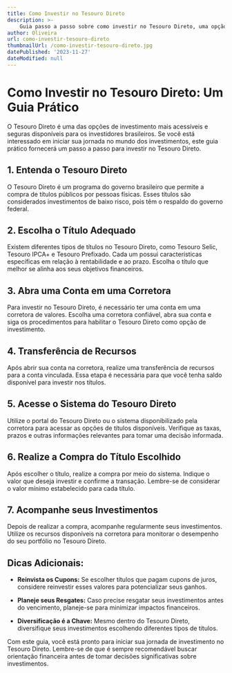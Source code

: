 ```yaml
---
title: Como Investir no Tesouro Direto
description: >-
    Guia passo a passo sobre como investir no Tesouro Direto, uma opção de investimento de baixo risco no Brasil.
author: Oliveira
url: como-investir-tesouro-direto
thumbnailUrl: /como-investir-tesouro-direto.jpg
datePublished: '2023-11-27'
dateModified: null
---
```


# Como Investir no Tesouro Direto: Um Guia Prático

O Tesouro Direto é uma das opções de investimento mais acessíveis e seguras disponíveis para os investidores brasileiros. Se você está interessado em iniciar sua jornada no mundo dos investimentos, este guia prático fornecerá um passo a passo para investir no Tesouro Direto.

## 1. **Entenda o Tesouro Direto**

O Tesouro Direto é um programa do governo brasileiro que permite a compra de títulos públicos por pessoas físicas. Esses títulos são considerados investimentos de baixo risco, pois têm o respaldo do governo federal.

## 2. **Escolha o Título Adequado**

Existem diferentes tipos de títulos no Tesouro Direto, como Tesouro Selic, Tesouro IPCA+ e Tesouro Prefixado. Cada um possui características específicas em relação à rentabilidade e ao prazo. Escolha o título que melhor se alinha aos seus objetivos financeiros.

## 3. **Abra uma Conta em uma Corretora**

Para investir no Tesouro Direto, é necessário ter uma conta em uma corretora de valores. Escolha uma corretora confiável, abra sua conta e siga os procedimentos para habilitar o Tesouro Direto como opção de investimento.

## 4. **Transferência de Recursos**

Após abrir sua conta na corretora, realize uma transferência de recursos para a conta vinculada. Essa etapa é necessária para que você tenha saldo disponível para investir nos títulos.

## 5. **Acesse o Sistema do Tesouro Direto**

Utilize o portal do Tesouro Direto ou o sistema disponibilizado pela corretora para acessar as opções de títulos disponíveis. Verifique as taxas, prazos e outras informações relevantes para tomar uma decisão informada.

## 6. **Realize a Compra do Título Escolhido**

Após escolher o título, realize a compra por meio do sistema. Indique o valor que deseja investir e confirme a transação. Lembre-se de considerar o valor mínimo estabelecido para cada título.

## 7. **Acompanhe seus Investimentos**

Depois de realizar a compra, acompanhe regularmente seus investimentos. Utilize os recursos disponíveis na corretora para monitorar o desempenho do seu portfólio no Tesouro Direto.

## Dicas Adicionais:

- **Reinvista os Cupons:** Se escolher títulos que pagam cupons de juros, considere reinvestir esses valores para potencializar seus ganhos.

- **Planeje seus Resgates:** Caso precise resgatar seus investimentos antes do vencimento, planeje-se para minimizar impactos financeiros.

- **Diversificação é a Chave:** Mesmo dentro do Tesouro Direto, diversifique seus investimentos escolhendo diferentes tipos de títulos.

Com este guia, você está pronto para iniciar sua jornada de investimento no Tesouro Direto. Lembre-se de que é sempre recomendável buscar orientação financeira antes de tomar decisões significativas sobre investimentos.
